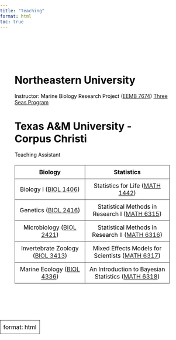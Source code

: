 ```yaml
---
title: "Teaching"
format: html
toc: true
---
```


<!-- TODO - fix font, have name centered, have text all within fade out part of image, update text, add NEU 3seas -->

<div class="content-container">

# Northeastern University

Instructor: Marine Biology Research Project ([EEMB 7674](https://catalog.northeastern.edu/search/?P=EEMB%207674)) [Three Seas Program](https://cos.northeastern.edu/marine-environmental-sciences/three-seas/)

# Texas A&M University - Corpus Christi
Teaching Assistant

|                                       Biology                                        |                                               Statistics                                               |
|:-------------------------------:|:-------------------------------------:|
|      Biology I ([BIOL 1406](https://catalog.tamucc.edu/search/?P=BIOL%201406))       |          Statistics for Life ([MATH 1442](https://catalog.tamucc.edu/search/?P=MATH%201442))           |
|       Genetics ([BIOL 2416](https://catalog.tamucc.edu/search/?P=BIOL%202416))       |   Statistical Methods in Research I ([MATH 6315](https://catalog.tamucc.edu/search/?P=MATH%206315))    |
|     Microbiology ([BIOL 2421](https://catalog.tamucc.edu/search/?P=BIOL%202421))     |   Statistical Methods in Research II ([MATH 6316](https://catalog.tamucc.edu/search/?P=MATH%206316))   |
| Invertebrate Zoology ([BIOL 3413](https://catalog.tamucc.edu/search/?P=BIOL%203413)) |  Mixed Effects Models for Scientists ([MATH 6317](https://catalog.tamucc.edu/search/?P=MATH%206317))   |
|    Marine Ecology ([BIOL 4336](https://catalog.tamucc.edu/search/?P=BIOL%204336))    | An Introduction to Bayesian Statistics ([MATH 6318](https://catalog.tamucc.edu/search/?P=MATH%206318)) |
</div>

---
format: html
---

<!-- Global site tag (gtag.js) - Google Analytics -->
<script async src="https://www.googletagmanager.com/gtag/js?id=G-XZNV2B7VTX"></script>
<script>
  window.dataLayer = window.dataLayer || [];
  function gtag(){dataLayer.push(arguments);}
  gtag('js', new Date());

  gtag('config', 'G-XZNV2B7VTX');
</script>


```{=html}
<style>
html {
   background: url(img/barrel_sponge.jpg);
   background-position: center;
   background-repeat: no-repeat;
   background-size: cover;
   background-attachment: fixed;
}

body {
   color: black;
   /* Remove any background from body */
   background: transparent;
   /* Remove any positioning that might affect the layout */
   position: static;
   margin: 0;
   padding: 0;
}

.content-container {
   background: rgba(255,255,255, 0.75);
   max-width: 1000px;
   margin: 50px auto;
   padding: 30px 40px;
   border-radius: 8px;
   box-sizing: border-box;
}

table {
   width: 100%;
   border-collapse: collapse;
   margin: 20px 0;
}

th, td {
   color: black;
   text-align: center;
   padding: 8px;
   border: 1px solid rgba(0,0,0,0.7);
}

gutter {
  width: 0.5
} 

@media screen and (max-width: 480px) {
    html {
     background: url(img/barrel_sponge.jpg);
     background-size: cover;
     background-attachment: fixed;
     background-position: center;
     background-repeat: no-repeat;
    }
    
    .content-container {
     width: 95%;
     margin: 10px auto;
     padding: 20px;
    }
    
    table {
      font-size: 14px;
    }
}

</style>
```
